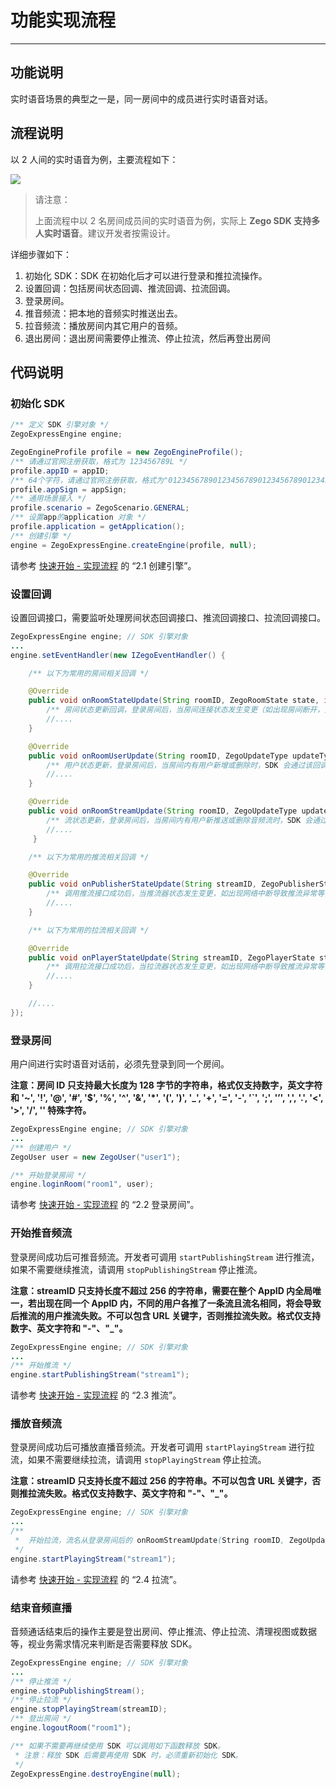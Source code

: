 # 功能实现流程
- - - 

## 功能说明
实时语音场景的典型之一是，同一房间中的成员进行实时语音对话。

## 流程说明
以 2 人间的实时语音为例，主要流程如下：

<Frame width="512" height="auto" caption=""><img src="https://doc-media.zego.im/sdk-doc/Pics/iOS/Applications-InstantAudio/5-InstantAudio-Implementation/flow.png" /></Frame>

> 请注意：
> 
> 上面流程中以 2 名房间成员间的实时语音为例，实际上 **Zego SDK 支持多人实时语音**。建议开发者按需设计。

详细步骤如下：

1. 初始化 SDK：SDK 在初始化后才可以进行登录和推拉流操作。
2. 设置回调：包括房间状态回调、推流回调、拉流回调。
3. 登录房间。
4. 推音频流：把本地的音频实时推送出去。
5. 拉音频流：播放房间内其它用户的音频。
6. 退出房间：退出房间需要停止推流、停止拉流，然后再登出房间

## 代码说明
### 初始化 SDK

```java
/** 定义 SDK 引擎对象 */
ZegoExpressEngine engine;

ZegoEngineProfile profile = new ZegoEngineProfile();
/** 请通过官网注册获取，格式为 123456789L */
profile.appID = appID;
/** 64个字符，请通过官网注册获取，格式为"0123456789012345678901234567890123456789012345678901234567890123" */
profile.appSign = appSign;
/** 通用场景接入 */
profile.scenario = ZegoScenario.GENERAL;
/** 设置app的application 对象 */
profile.application = getApplication();
/** 创建引擎 */
engine = ZegoExpressEngine.createEngine(profile, null);
```

请参考 [快速开始 - 实现流程](7636#2_1) 的 “2.1 创建引擎”。


### 设置回调
设置回调接口，需要监听处理房间状态回调接口、推流回调接口、拉流回调接口。

```java
ZegoExpressEngine engine; // SDK 引擎对象
...
engine.setEventHandler(new IZegoEventHandler() {

    /** 以下为常用的房间相关回调 */

    @Override
    public void onRoomStateUpdate(String roomID, ZegoRoomState state, int errorCode, JSONObject extendedData) {
        /** 房间状态更新回调，登录房间后，当房间连接状态发生变更（如出现房间断开，登录认证失败等情况），SDK会通过该回调通知 */
        //....
    }

    @Override
    public void onRoomUserUpdate(String roomID, ZegoUpdateType updateType, ArrayList<ZegoUser> userList) {
        /** 用户状态更新，登录房间后，当房间内有用户新增或删除时，SDK 会通过该回调通知 */
        //....
    }

    @Override
    public void onRoomStreamUpdate(String roomID, ZegoUpdateType updateType, ArrayList<ZegoStream> streamList) {
        /** 流状态更新，登录房间后，当房间内有用户新推送或删除音频流时，SDK 会通过该回调通知 */
        //....
     }

    /** 以下为常用的推流相关回调 */

    @Override
    public void onPublisherStateUpdate(String streamID, ZegoPublisherState state, int errorCode, JSONObject extendedData){
        /** 调用推流接口成功后，当推流器状态发生变更，如出现网络中断导致推流异常等情况，SDK 在重试推流的同时，会通过该回调通知 */
        //....
    }

    /** 以下为常用的拉流相关回调 */

    @Override
    public void onPlayerStateUpdate(String streamID, ZegoPlayerState state, int errorCode, JSONObject extendedData){
        /** 调用拉流接口成功后，当拉流器状态发生变更，如出现网络中断导致推流异常等情况，SDK在重试拉流的同时，会通过该回调通知 */
        //....
    } 

    //....
});
```

### 登录房间
用户间进行实时语音对话前，必须先登录到同一个房间。

**注意：房间 ID 只支持最大长度为 128 字节的字符串，格式仅支持数字，英文字符 和 '~', '!', '@', '#', '$', '%', '^', '&', '*', '(', ')', '_', '+', '=', '-', '`', ';', '’', ',', '.', '\<', '>', '/', '\' 特殊字符。**

```java
ZegoExpressEngine engine; // SDK 引擎对象
...
/** 创建用户 */
ZegoUser user = new ZegoUser("user1");

/** 开始登录房间 */
engine.loginRoom("room1", user);
```

请参考 [快速开始 - 实现流程](7636#2_2) 的 “2.2 登录房间”。


### 开始推音频流
登录房间成功后可推音频流。开发者可调用 `startPublishingStream` 进行推流，如果不需要继续推流，请调用 `stopPublishingStream` 停止推流。

**注意：streamID 只支持长度不超过 256 的字符串，需要在整个 AppID 内全局唯一，若出现在同一个 AppID 内，不同的用户各推了一条流且流名相同，将会导致后推流的用户推流失败。不可以包含 URL 关键字，否则推拉流失败。格式仅支持数字、英文字符和 "-"、"_"。**

```java
ZegoExpressEngine engine; // SDK 引擎对象
...
/** 开始推流 */
engine.startPublishingStream("stream1");
```

请参考 [快速开始 - 实现流程](7636#2_3) 的 “2.3 推流”。

### 播放音频流
登录房间成功后可播放直播音频流。开发者可调用 `startPlayingStream` 进行拉流，如果不需要继续拉流，请调用 `stopPlayingStream` 停止拉流。

**注意：streamID 只支持长度不超过 256 的字符串。不可以包含 URL 关键字，否则推拉流失败。格式仅支持数字、英文字符和 "-"、"_"。**

```java
ZegoExpressEngine engine; // SDK 引擎对象
...
/**
 *  开始拉流，流名从登录房间后的 onRoomStreamUpdate(String roomID, ZegoUpdateType updateType, ArrayList<ZegoStream> streamList) 回调中获取，有新增/删除流时都会收到此回调
 */
engine.startPlayingStream("stream1");

```

请参考 [快速开始 - 实现流程](7636#2_4) 的 “2.4 拉流”。

### 结束音频直播
音频通话结束后的操作主要是登出房间、停止推流、停止拉流、清理视图或数据等，视业务需求情况来判断是否需要释放 SDK。

```java
ZegoExpressEngine engine; // SDK 引擎对象
...
/** 停止推流 */
engine.stopPublishingStream();
/** 停止拉流 */
engine.stopPlayingStream(streamID);
/** 登出房间 */
engine.logoutRoom("room1");

/** 如果不需要再继续使用 SDK 可以调用如下函数释放 SDK。 
 * 注意：释放 SDK 后需要再使用 SDK 时，必须重新初始化 SDK。
 */
ZegoExpressEngine.destroyEngine(null);
```
